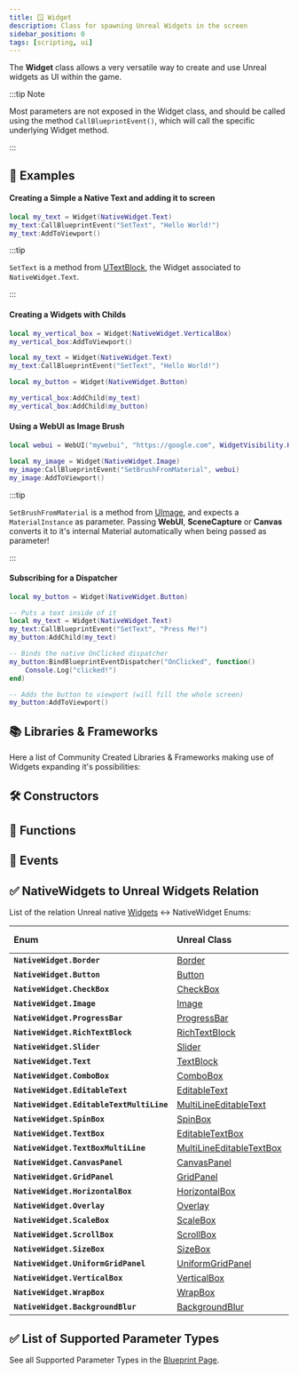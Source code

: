```yaml
---
title: 🪟 Widget
description: Class for spawning Unreal Widgets in the screen
sidebar_position: 0
tags: [scripting, ui]
---
```



<HeaderDeclaration type="Class" name="Widget" image="/img/docs/widget.webp" />

The **Widget** class allows a very versatile way to create and use Unreal widgets as UI within the game.

:::tip Note

Most parameters are not exposed in the Widget class, and should be called using the method `CallBlueprintEvent()`, which will call the specific underlying Widget method.

:::


## 🎒 Examples

#### Creating a Simple a Native Text and adding it to screen

```lua title="Client/Index.lua" showLineNumbers
local my_text = Widget(NativeWidget.Text)
my_text:CallBlueprintEvent("SetText", "Hello World!")
my_text:AddToViewport()
```

:::tip

`SetText` is a method from [UTextBlock](https://docs.unrealengine.com/5.1/en-US/API/Runtime/UMG/Components/UTextBlock/), the Widget associated to `NativeWidget.Text`.

:::


#### Creating a Widgets with Childs

```lua title="Client/Index.lua" showLineNumbers
local my_vertical_box = Widget(NativeWidget.VerticalBox)
my_vertical_box:AddToViewport()

local my_text = Widget(NativeWidget.Text)
my_text:CallBlueprintEvent("SetText", "Hello World!")

local my_button = Widget(NativeWidget.Button)

my_vertical_box:AddChild(my_text)
my_vertical_box:AddChild(my_button)
```


#### Using a WebUI as Image Brush

```lua title="Client/Index.lua" showLineNumbers
local webui = WebUI("mywebui", "https://google.com", WidgetVisibility.Hidden)

local my_image = Widget(NativeWidget.Image)
my_image:CallBlueprintEvent("SetBrushFromMaterial", webui)
my_image:AddToViewport()
```

:::tip

`SetBrushFromMaterial` is a method from [UImage](https://docs.unrealengine.com/5.1/en-US/API/Runtime/UMG/Components/UImage/), and expects a `MaterialInstance` as parameter. Passing **WebUI**, **SceneCapture** or **Canvas** converts it to it's internal Material automatically when being passed as parameter!

:::


#### Subscribing for a Dispatcher

```lua title="Client/Index.lua" showLineNumbers
local my_button = Widget(NativeWidget.Button)

-- Puts a text inside of it
local my_text = Widget(NativeWidget.Text)
my_text:CallBlueprintEvent("SetText", "Press Me!")
my_button:AddChild(my_text)

-- Binds the native OnClicked dispatcher
my_button:BindBlueprintEventDispatcher("OnClicked", function()
	Console.Log("clicked!")
end)

-- Adds the button to viewport (will fill the whole screen)
my_button:AddToViewport()
```


## 📚 Libraries & Frameworks

Here a list of Community Created Libraries & Frameworks making use of Widgets expanding it's possibilities:


<div className="card-links">

<CardLink
	title="WGUI"
	description="A framework to make User Interfaces by NegativeName"
	image_src="/img/docs/wgui.webp"
	href="https://github.com/NegativeNameNGT/wgui"
	is_lean={true}
/>

</div>


## 🛠 Constructors

<ConstructorDeclaration type="Class" name="Widget" />


## 🦠 Functions

<FunctionsDeclaration type="Class" name="Widget" />


## 🚀 Events

<EventsDeclaration type="Class" name="Widget" />


## ✅ NativeWidgets to Unreal Widgets Relation

List of the relation Unreal native [Widgets](https://docs.unrealengine.com/5.1/en-US/API/Runtime/UMG/Components/UWidget/) ↔ <Enums>NativeWidget</Enums> Enums:

| Enum | Unreal Class | Is Panel |
| :--- | :--- | :--- |
| **`NativeWidget.Border`** | [Border](https://docs.unrealengine.com/5.1/en-US/API/Runtime/UMG/Components/UBorder/) | ✅ |
| **`NativeWidget.Button`** | [Button](https://docs.unrealengine.com/5.1/en-US/API/Runtime/UMG/Components/UButton/) | ✅ |
| **`NativeWidget.CheckBox`** | [CheckBox](https://docs.unrealengine.com/5.1/en-US/API/Runtime/UMG/Components/UCheckBox/) | ✅ |
| **`NativeWidget.Image`** | [Image](https://docs.unrealengine.com/5.1/en-US/API/Runtime/UMG/Components/UImage/) | ❌ |
| **`NativeWidget.ProgressBar`** | [ProgressBar](https://docs.unrealengine.com/5.1/en-US/API/Runtime/UMG/Components/UProgressBar/) | ❌ |
| **`NativeWidget.RichTextBlock`** | [RichTextBlock](https://docs.unrealengine.com/5.1/en-US/API/Runtime/UMG/Components/URichTextBlock/) | ❌ |
| **`NativeWidget.Slider`** | [Slider](https://docs.unrealengine.com/5.1/en-US/API/Runtime/UMG/Components/USlider/) | ❌ |
| **`NativeWidget.Text`** | [TextBlock](https://docs.unrealengine.com/5.1/en-US/API/Runtime/UMG/Components/UTextBlock/) | ❌ |
| **`NativeWidget.ComboBox`** | [ComboBox](https://docs.unrealengine.com/5.1/en-US/API/Runtime/UMG/Components/UComboBox/) | ❌ |
| **`NativeWidget.EditableText`** | [EditableText](https://docs.unrealengine.com/5.1/en-US/API/Runtime/UMG/Components/UEditableText/) | ❌ |
| **`NativeWidget.EditableTextMultiLine`** | [MultiLineEditableText](https://docs.unrealengine.com/5.1/en-US/API/Runtime/UMG/Components/UMultiLineEditableText/) | ❌ |
| **`NativeWidget.SpinBox`** | [SpinBox](https://docs.unrealengine.com/5.1/en-US/API/Runtime/UMG/Components/USpinBox/) | ❌ |
| **`NativeWidget.TextBox`** | [EditableTextBox](https://docs.unrealengine.com/5.1/en-US/API/Runtime/UMG/Components/UEditableTextBox/) | ❌ |
| **`NativeWidget.TextBoxMultiLine`** | [MultiLineEditableTextBox](https://docs.unrealengine.com/5.1/en-US/API/Runtime/UMG/Components/UMultiLineEditableTextBox/) | ❌ |
| **`NativeWidget.CanvasPanel`** | [CanvasPanel](https://docs.unrealengine.com/5.1/en-US/API/Runtime/UMG/Components/UCanvasPanel/) | ✅ |
| **`NativeWidget.GridPanel`** | [GridPanel](https://docs.unrealengine.com/5.1/en-US/API/Runtime/UMG/Components/UGridPanel/) | ✅ |
| **`NativeWidget.HorizontalBox`** | [HorizontalBox](https://docs.unrealengine.com/5.1/en-US/API/Runtime/UMG/Components/UHorizontalBox/) | ✅ |
| **`NativeWidget.Overlay`** | [Overlay](https://docs.unrealengine.com/5.1/en-US/API/Runtime/UMG/Components/UOverlay/) | ✅ |
| **`NativeWidget.ScaleBox`** | [ScaleBox](https://docs.unrealengine.com/5.1/en-US/API/Runtime/UMG/Components/UScaleBox/) | ✅ |
| **`NativeWidget.ScrollBox`** | [ScrollBox](https://docs.unrealengine.com/5.1/en-US/API/Runtime/UMG/Components/UScrollBox/) | ✅ |
| **`NativeWidget.SizeBox`** | [SizeBox](https://docs.unrealengine.com/5.1/en-US/API/Runtime/UMG/Components/USizeBox/) | ✅ |
| **`NativeWidget.UniformGridPanel`** | [UniformGridPanel](https://docs.unrealengine.com/5.1/en-US/API/Runtime/UMG/Components/UUniformGridPanel/) | ✅ |
| **`NativeWidget.VerticalBox`** | [VerticalBox](https://docs.unrealengine.com/5.1/en-US/API/Runtime/UMG/Components/UVerticalBox/) | ✅ |
| **`NativeWidget.WrapBox`** | [WrapBox](https://docs.unrealengine.com/5.1/en-US/API/Runtime/UMG/Components/UWrapBox/) | ✅ |
| **`NativeWidget.BackgroundBlur`** | [BackgroundBlur](https://docs.unrealengine.com/5.1/en-US/API/Runtime/UMG/Components/UBackgroundBlur/) | ✅ |


## ✅ List of Supported Parameter Types

See all Supported Parameter Types in the [Blueprint Page](/scripting-reference/classes/blueprint.mdx#list-of-supported-parameter-types).
